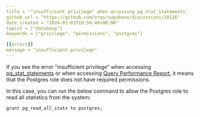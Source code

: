```yaml
---
title = '"insufficient privilege" when accessing pg_stat_statements'
github_url = "https://github.com/orgs/supabase/discussions/20126"
date_created = "2024-01-03T10:59:49+00:00"
topics = ["database"]
keywords = ["privilege", "permissions", "postgres"]

[[errors]]
message = "insufficient privilege"
---
```


If you see the error "insufficient privilege" when accessing [pg_stat_statements](https://supabase.com/docs/guides/platform/performance#postgres-cumulative-statistics-system) or when accessing [Query Performance Report](https://supabase.com/dashboard/project/_/reports/query-performance), it means that the Postgres role does not have required permissions.

In this case, you can run the below command to allow the Postgres role to read all statistics from the system:

```
grant pg_read_all_stats to postgres;
```
